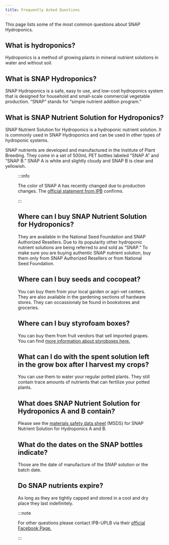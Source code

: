 ```yaml
---
title: Frequently Asked Questions
---
```



<Lead>

This page lists some of the most common questions about SNAP Hydroponics.

</Lead>

## What is hydroponics?
Hydroponics is a method of growing plants in mineral nutrient solutions in water
and without soil.

## What is SNAP Hydroponics?
SNAP Hydroponics is a safe, easy to use, and low-cost hydroponics system that is
designed for household and small-scale commercial vegetable production. “SNAP”
stands for “simple nutrient addtion program.”

## What is SNAP Nutrient Solution for Hydroponics?
SNAP Nutrient Solution for Hydroponics is a hydroponic nutrient solution. It is
commonly used in SNAP Hydroponics and can be used in other types of hydroponic
systems.

SNAP nutrients are developed and manufactured in the Institute of Plant Breeding.
They come in a set of 500mL PET bottles labeled “SNAP A” and “SNAP B.” SNAP A is
white and slightly cloudy and SNAP B is clear and yellowish.

<Figure
  caption="SNAP A is white and cloudy and SNAP B is clear and yellowish."
  alt="Pair of 500mL PET bottles containing SNAP A and SNAP B."
  src="snap-a-and-b.jpg"
/>

:::info

The color of SNAP A has recently changed due to production changes. The 
[official statement from IPB](https://snaphydroponics.info/2021/03/10/snap-hydroponics-color-changed/)
confirms.

:::

## Where can I buy SNAP Nutrient Solution for Hydroponics?
They are available in the National Seed Foundation and SNAP Authorized Resellers.
Due to its popularity other hydroponic nutrient solutions are being referred to
and sold as “SNAP.” To make sure you are buying authentic SNAP nutrient solution,
buy them only from SNAP Authorized Resellers or from National Seed Foundation.

## Where can I buy seeds and cocopeat?
You can buy them from your local garden or agri-vet centers. They are also
available in the gardening sections of hardware stores. They can occassionaly
be found in bookstores and groceries.

## Where can I buy styrofoam boxes?
You can buy them from fruit vendors that sell imported grapes. You can find
[more information about styroboxes here.](/docs/guides/styrobox)

## What can I do with the spent solution left in the grow box after I harvest my crops?
You can use them to water your regular potted plants. They still contain trace
amounts of nutrients that can fertilize your potted plants.

## What does SNAP Nutrient Solution for Hydroponics A and B contain?
Please see the [materials safety data sheet](https://snaphydroponics.info/wp-content/uploads/2018/09/snap-hydroponics-materials-safety-data-sheet.pdf)
(MSDS) for SNAP Nutrient Solution for Hydroponics A and B.

## What do the dates on the SNAP bottles indicate?
Those are the date of manufacture of the SNAP solution or the batch date.

## Do SNAP nutrients expire?
As long as they are tightly capped and stored in a cool and dry place they last
indefinitely.

:::note

For other questions please contact IPB-UPLB via their
[official Facebook Page.](https://www.facebook.com/uplbipbsnap)

:::